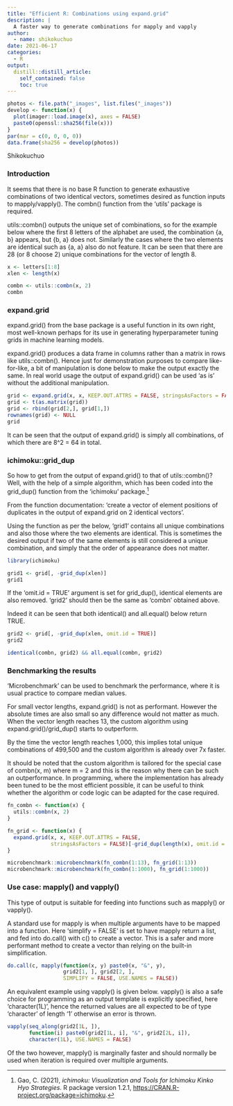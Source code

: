 ```yaml
---
title: "Efficient R: Combinations using expand.grid"
description: |
  A faster way to generate combinations for mapply and vapply
author:
  - name: shikokuchuo
date: 2021-06-17
categories:
  - R
output:
  distill::distill_article:
    self_contained: false
    toc: true
---
```


```r

photos <- file.path("_images", list.files("_images"))
develop <- function(x) {
  plot(imager::load.image(x), axes = FALSE)
  paste0(openssl::sha256(file(x)))
}
par(mar = c(0, 0, 0, 0))
data.frame(sha256 = develop(photos))

```
<aside> Shikokuchuo </aside>

### Introduction

It seems that there is no base R function to generate exhaustive combinations of two identical vectors, sometimes desired as function inputs to mapply/vapply(). The combn() function from the 'utils' package is required.

utils::combn() outputs the unique set of combinations, so for the example below where the first 8 letters of the alphabet are used, the combination {a, b} appears, but {b, a} does not. Similarly the cases where the two elements are identical such as {a, a} also do not feature. It can be seen that there are 28 (or 8 choose 2) unique combinations for the vector of length 8. 

```r
x <- letters[1:8]
xlen <- length(x)

combn <- utils::combn(x, 2)
combn
```

### expand.grid

expand.grid() from the base package is a useful function in its own right, most well-known perhaps for its use in generating hyperparameter tuning grids in machine learning models.

expand.grid() produces a data frame in columns rather than a matrix in rows like utils::combn(). Hence just for demonstration purposes to compare like-for-like, a bit of manipulation is done below to make the output exactly the same. In real world usage the output of expand.grid() can be used 'as is' without the additional manipulation.

```r
grid <- expand.grid(x, x, KEEP.OUT.ATTRS = FALSE, stringsAsFactors = FALSE)
grid <- t(as.matrix(grid))
grid <- rbind(grid[2,], grid[1,])
rownames(grid) <- NULL
grid
```

It can be seen that the output of expand.grid() is simply all combinations, of which there are 8^2 = 64 in total.

### ichimoku::grid_dup

So how to get from the output of expand.grid() to that of utils::combn()? Well, with the help of a simple algorithm, which has been coded into the grid_dup() function from the 'ichimoku' package.^[Gao, C. (2021), *ichimoku: Visualization and Tools for Ichimoku Kinko Hyo Strategies*. R package version 1.2.1, <https://CRAN.R-project.org/package=ichimoku>.]

From the function documentation: 'create a vector of element positions of duplicates in the output of expand.grid on 2 identical vectors'.

Using the function as per the below, 'grid1' contains all unique combinations and also those where the two elements are identical. This is sometimes the desired output if two of the same elements is still considered a unique combination, and simply that the order of appearance does not matter.

```r
library(ichimoku)

grid1 <- grid[, -grid_dup(xlen)]
grid1

```

If the 'omit.id = TRUE' argument is set for grid_dup(), identical elements are also removed. 'grid2' should then be the same as 'combn' obtained above.

Indeed it can be seen that both identical() and all.equal() below return TRUE.

```r
grid2 <- grid[, -grid_dup(xlen, omit.id = TRUE)]
grid2

identical(combn, grid2) && all.equal(combn, grid2)
```

### Benchmarking the results

'Microbenchmark' can be used to benchmark the performance, where it is usual practice to compare median values.

For small vector lengths, expand.grid() is not as performant. However the absolute times are also small so any difference would not matter as much. When the vector length reaches 13, the custom algorithm using expand.grid()/grid_dup() starts to outperform.

By the time the vector length reaches 1,000, this implies total unique combinations of 499,500 and the custom algorithm is already over 7x faster.

It should be noted that the custom algorithm is tailored for the special case of combn(x, m) where m = 2 and this is the reason why there can be such an outperformance. In programming, where the implementation has already been tuned to be the most efficient possible, it can be useful to think whether the algorithm or code logic can be adapted for the case required.

```r
fn_combn <- function(x) {
  utils::combn(x, 2)
}

fn_grid <- function(x) {
  expand.grid(x, x, KEEP.OUT.ATTRS = FALSE,
              stringsAsFactors = FALSE)[-grid_dup(length(x), omit.id = TRUE), ]
}

microbenchmark::microbenchmark(fn_combn(1:13), fn_grid(1:13))
microbenchmark::microbenchmark(fn_combn(1:1000), fn_grid(1:1000))

```

### Use case: mapply() and vapply()

This type of output is suitable for feeding into functions such as mapply() or vapply().

A standard use for mapply is when multiple arguments have to be mapped into a function. Here 'simplify = FALSE' is set to have mapply return a list, and fed into do.call() with c() to create a vector. This is a safer and more performant method to create a vector than relying on the built-in simplification.

```r
do.call(c, mapply(function(x, y) paste0(x, "&", y), 
                  grid2[1, ], grid2[2, ],
                  SIMPLIFY = FALSE, USE.NAMES = FALSE))

```

An equivalent example using vapply() is given below. vapply() is also a safe choice for programming as an output template is explicitly specified, here 'character(1L)', hence the returned values are all expected to be of type 'character' of length '1' otherwise an error is thrown.

```r
vapply(seq_along(grid2[1L, ]),
       function(i) paste0(grid2[1L, i], "&", grid2[2L, i]),
       character(1L), USE.NAMES = FALSE)
```

Of the two however, mapply() is marginally faster and should normally be used when iteration is required over multiple arguments.
